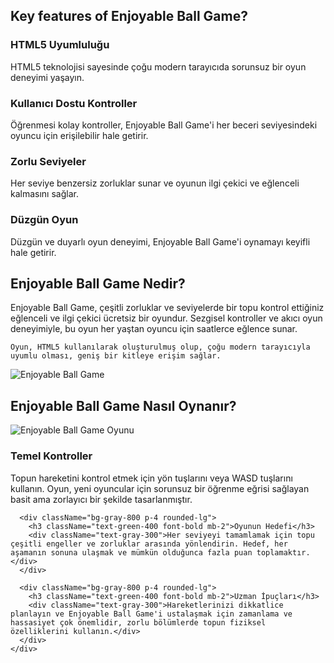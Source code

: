 ## Key features of Enjoyable Ball Game?

<div className="grid grid-cols-1 md:grid-cols-2 gap-4">
  <div className="bg-gray-800 p-4 rounded-lg">
    <h3 className="text-green-400 font-bold mb-2">HTML5 Uyumluluğu</h3>
    <div className="text-gray-300">HTML5 teknolojisi sayesinde çoğu modern tarayıcıda sorunsuz bir oyun deneyimi yaşayın.</div>
  </div>

  <div className="bg-gray-800 p-4 rounded-lg">
    <h3 className="text-green-400 font-bold mb-2">Kullanıcı Dostu Kontroller</h3>
    <div className="text-gray-300">Öğrenmesi kolay kontroller, Enjoyable Ball Game'i her beceri seviyesindeki oyuncu için erişilebilir hale getirir.</div>
  </div>

  <div className="bg-gray-800 p-4 rounded-lg">
    <h3 className="text-green-400 font-bold mb-2">Zorlu Seviyeler</h3>
    <div className="text-gray-300">Her seviye benzersiz zorluklar sunar ve oyunun ilgi çekici ve eğlenceli kalmasını sağlar.</div>
  </div>

  <div className="bg-gray-800 p-4 rounded-lg">
    <h3 className="text-green-400 font-bold mb-2">Düzgün Oyun</h3>
    <div className="text-gray-300">Düzgün ve duyarlı oyun deneyimi, Enjoyable Ball Game'i oynamayı keyifli hale getirir.</div>
  </div>
</div>

## Enjoyable Ball Game Nedir?
<div className="flex flex-col md:flex-row items-center gap-8">
  <div className="w-full md:w-1/2 text-xl">
    Enjoyable Ball Game, çeşitli zorluklar ve seviyelerde bir topu kontrol ettiğiniz eğlenceli ve ilgi çekici ücretsiz bir oyundur. Sezgisel kontroller ve akıcı oyun deneyimiyle, bu oyun her yaştan oyuncu için saatlerce eğlence sunar.

    Oyun, HTML5 kullanılarak oluşturulmuş olup, çoğu modern tarayıcıyla uyumlu olması, geniş bir kitleye erişim sağlar.
  </div>
  <div className="w-full md:w-1/2 flex justify-center items-center">
    <img 
      src="https://public-image.fafafa.ai/cm3tvyn990002mp4f5v0tdr5g/2025-01-07/images/1736252724407-f6bjdh.png" 
      alt="Enjoyable Ball Game" 
      className="w-4/5 h-auto"
    />
  </div>
</div>

## Enjoyable Ball Game Nasıl Oynanır?

<div className="flex flex-col md:flex-row items-center gap-8">
  <div className="w-full md:w-1/2">
    <img 
      src="https://public-image.fafafa.ai/cm3tvyn990002mp4f5v0tdr5g/2025-01-07/images/1736252724407-f6bjdh.png" 
      alt="Enjoyable Ball Game Oyunu" 
      className="w-4/5 h-auto mx-auto"
    />
  </div>
  <div className="w-full md:w-1/2">
    <div className="grid grid-cols-1 gap-4 mt-0">
      <div className="bg-gray-800 p-4 rounded-lg">
        <h3 className="text-green-400 font-bold mb-2">Temel Kontroller</h3>
        <div className="text-gray-300">Topun hareketini kontrol etmek için yön tuşlarını veya WASD tuşlarını kullanın. Oyun, yeni oyuncular için sorunsuz bir öğrenme eğrisi sağlayan basit ama zorlayıcı bir şekilde tasarlanmıştır.</div>
      </div>

      <div className="bg-gray-800 p-4 rounded-lg">
        <h3 className="text-green-400 font-bold mb-2">Oyunun Hedefi</h3>
        <div className="text-gray-300">Her seviyeyi tamamlamak için topu çeşitli engeller ve zorluklar arasında yönlendirin. Hedef, her aşamanın sonuna ulaşmak ve mümkün olduğunca fazla puan toplamaktır.</div>
      </div>

      <div className="bg-gray-800 p-4 rounded-lg">
        <h3 className="text-green-400 font-bold mb-2">Uzman İpuçları</h3>
        <div className="text-gray-300">Hareketlerinizi dikkatlice planlayın ve Enjoyable Ball Game'i ustalaşmak için zamanlama ve hassasiyet çok önemlidir, zorlu bölümlerde topun fiziksel özelliklerini kullanın.</div>
      </div>
    </div>
  </div>
</div>